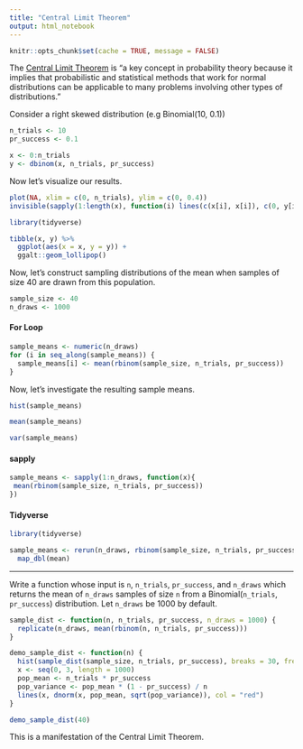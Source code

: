 ```yaml
---
title: "Central Limit Theorem"
output: html_notebook
---
```


```r
knitr::opts_chunk$set(cache = TRUE, message = FALSE)
```


The [Central Limit Theorem](https://en.wikipedia.org/wiki/Central_limit_theorem)
is "a key concept in probability theory because it implies that probabilistic and 
statistical methods that work for normal distributions can be applicable to many
problems involving other types of distributions."

Consider a right skewed distribution (e.g Binomial(10, 0.1))

```r
n_trials <- 10
pr_success <- 0.1

x <- 0:n_trials
y <- dbinom(x, n_trials, pr_success)
```

Now let's visualize our results.

```r
plot(NA, xlim = c(0, n_trials), ylim = c(0, 0.4))
invisible(sapply(1:length(x), function(i) lines(c(x[i], x[i]), c(0, y[i]))))
```

```r
library(tidyverse)

tibble(x, y) %>% 
  ggplot(aes(x = x, y = y)) +
  ggalt::geom_lollipop()
```

Now, let's construct sampling distributions of the mean when samples of size 40
are drawn from this population.

```r
sample_size <- 40
n_draws <- 1000
```

#### For Loop

```r
sample_means <- numeric(n_draws)
for (i in seq_along(sample_means)) {
  sample_means[i] <- mean(rbinom(sample_size, n_trials, pr_success))
}
```

Now, let's investigate the resulting sample means.

```r
hist(sample_means)
```

```r
mean(sample_means)
```

```r
var(sample_means)
```

#### sapply

```r
sample_means <- sapply(1:n_draws, function(x){
 mean(rbinom(sample_size, n_trials, pr_success))
})
```


#### Tidyverse

```r
library(tidyverse)

sample_means <- rerun(n_draws, rbinom(sample_size, n_trials, pr_success)) %>% 
  map_dbl(mean)
```


---

Write a function whose input is `n`, `n_trials`, `pr_success`, and `n_draws`
which returns the mean of `n_draws` samples of size `n` from a Binomial(`n_trials`,
`pr_success`) distribution. Let `n_draws` be 1000 by default.

```r
sample_dist <- function(n, n_trials, pr_success, n_draws = 1000) {
  replicate(n_draws, mean(rbinom(n, n_trials, pr_success)))
}
```

```r
demo_sample_dist <- function(n) {
  hist(sample_dist(sample_size, n_trials, pr_success), breaks = 30, freq = FALSE)
  x <- seq(0, 3, length = 1000)
  pop_mean <- n_trials * pr_success
  pop_variance <- pop_mean * (1 - pr_success) / n
  lines(x, dnorm(x, pop_mean, sqrt(pop_variance)), col = "red")
}
```

```r
demo_sample_dist(40)
```

This is a manifestation of the Central Limit Theorem.
